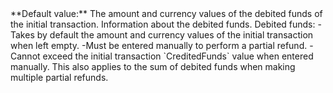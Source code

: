  

  
<ParamField body="DebitedFunds" type="object" >   
**Default value:** The amount and currency values of the debited funds of the initial transaction.    
Information about the debited funds. Debited funds:  
-Takes by default the amount and currency values of the initial transaction when left empty.  
-Must be entered manually to perform a partial refund.  
-Cannot exceed the initial transaction `CreditedFunds` value when entered manually. This also applies to the sum of debited funds when making multiple partial refunds.   

<Expandable title="properties"><Amount />  
<Currency8 />  
  

</Expandable> 
</ParamField>